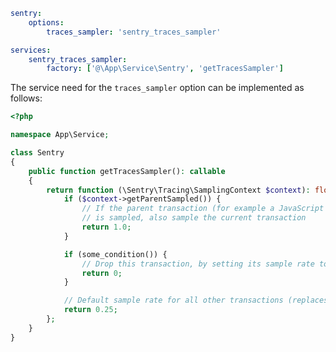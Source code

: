 ```yaml {filename:config/packages/sentry.yaml}
sentry:
    options:
        traces_sampler: 'sentry_traces_sampler'

services:
    sentry_traces_sampler:
        factory: ['@\App\Service\Sentry', 'getTracesSampler']
```

The service need for the `traces_sampler` option can be implemented as follows:

```php {filename:src/Service/Sentry.php}
<?php

namespace App\Service;

class Sentry
{
    public function getTracesSampler(): callable
    {
        return function (\Sentry\Tracing\SamplingContext $context): float {
            if ($context->getParentSampled()) {
                // If the parent transaction (for example a JavaScript front-end)
                // is sampled, also sample the current transaction
                return 1.0;
            }

            if (some_condition()) {
                // Drop this transaction, by setting its sample rate to 0
                return 0;
            }

            // Default sample rate for all other transactions (replaces `traces_sample_rate`)
            return 0.25;
        };
    }
}
```
